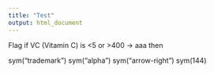 ```yaml
---
title: "Test"
output: html_document
---
```



Flag if VC (Vitamin C) is <5 or >400 &rarr; aaa  then

sym("trademark")
sym("alpha")
sym("arrow-right")
sym(144)